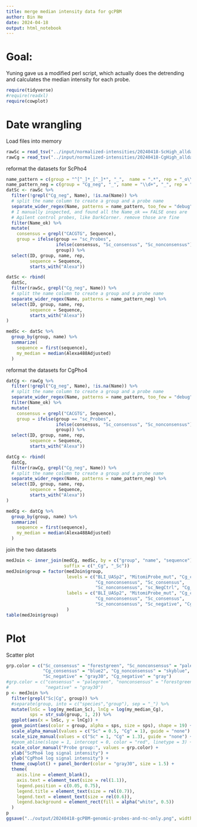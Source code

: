 ```yaml
---
title: merge median intensity data for gcPBM
author: Bin He
date: 2024-04-18
output: html_notebook
---
```


# Goal:
Yuning gave us a modified perl script, which actually does the detrending and calculates the median intensity for each probe.

```r
require(tidyverse)
#require(readxl)
require(cowplot)
```

# Date wrangling
Load files into memory
```r
rawSc = read_tsv("../input/normalized-intensities/20240418-ScHigh_alldata_ctrl_M_removed.txt.gz")
rawCg = read_tsv("../input/normalized-intensities/20240418-CgHigh_alldata_ctrl_M_removed.txt.gz")
```

reformat the datasets for ScPho4
```r
name_pattern = c(group = "^[^_]*_[^_]*", "_",  name = ".*", rep = "_o\\d_r\\d$")
name_pattern_neg = c(group = "Cg_neg", "_", name = "\\d+", "_", rep = "\\d$")
datSc <- rawSc %>% 
  filter(!grepl("Cg_neg", Name), !is.na(Name)) %>% 
  # split the name column to create a group and a probe name
  separate_wider_regex(Name, patterns = name_pattern, too_few = "debug") %>% 
  # I manually inspected, and found all the Name_ok == FALSE ones are 
  # Agilent control probes, like DarkCorner. remove those are fine
  filter(Name_ok) %>% 
  mutate(
    consensus = grepl("CACGTG", Sequence),
    group = ifelse(group == "sc_Probes",
                   ifelse(consensus, "Sc_consensus", "Sc_nonconsensus"),
                   group)) %>% 
  select(ID, group, name, rep,
         sequence = Sequence,
         starts_with("Alexa"))

datSc <- rbind(
  datSc,
  filter(rawSc, grepl("Cg_neg", Name)) %>% 
  # split the name column to create a group and a probe name
  separate_wider_regex(Name, patterns = name_pattern_neg) %>% 
  select(ID, group, name, rep,
         sequence = Sequence,
         starts_with("Alexa"))
)

medSc <- datSc %>% 
  group_by(group, name) %>% 
  summarize(
    sequence = first(sequence),
    my_median = median(Alexa488Adjusted)
  )
```

reformat the datasets for CgPho4
```r
datCg <- rawCg %>% 
  filter(!grepl("Cg_neg", Name), !is.na(Name)) %>% 
  # split the name column to create a group and a probe name
  separate_wider_regex(Name, patterns = name_pattern, too_few = "debug") %>% 
  filter(Name_ok) %>% 
  mutate(
    consensus = grepl("CACGTG", Sequence),
    group = ifelse(group == "sc_Probes",
                   ifelse(consensus, "Sc_consensus", "Sc_nonconsensus"),
                   group)) %>% 
  select(ID, group, name, rep,
         sequence = Sequence,
         starts_with("Alexa"))

datCg <- rbind(
  datCg,
  filter(rawCg, grepl("Cg_neg", Name)) %>% 
  # split the name column to create a group and a probe name
  separate_wider_regex(Name, patterns = name_pattern_neg) %>% 
  select(ID, group, name, rep,
         sequence = Sequence,
         starts_with("Alexa"))
)

medCg <- datCg %>% 
  group_by(group, name) %>% 
  summarize(
    sequence = first(sequence),
    my_median = median(Alexa488Adjusted)
  )
```

join the two datasets
```r
medJoin <- inner_join(medCg, medSc, by = c("group", "name", "sequence"), 
                      suffix = c("_Cg", "_Sc"))
medJoin$group = factor(medJoin$group,
                       levels = c("BLI_UASp2", "MitomiProbe_mut", "Cg_consensus",
                                  "Cg_nonconsensus", "Sc_consensus",
                                  "Sc_nonconsensus", "sc_NegCtrl", "Cg_neg"),
                       labels = c("BLI_UASp2", "MitomiProbe_mut", "Cg_consensus",
                                  "Cg_nonconsensus", "Sc_consensus", 
                                  "Sc_nonconsensus", "Sc_negative", "Cg_negative")
                       )
table(medJoin$group)
```

# Plot
Scatter plot
```r
grp.color = c("Sc_consensus" = "forestgreen", "Sc_nonconsensus" = "palegreen",
              "Cg_consensus" = "blue2", "Cg_nonconsensus" = "skyblue",
              "Sc_negative" = "gray30", "Cg_negative" = "gray")
#grp.color = c("consensus" = "palegreen", "nonconsensus" = "forestgreen",
#              "negative" = "gray30")
p <- medJoin %>% 
  filter(grepl("Sc|Cg", group)) %>%
  #separate(group, into = c("species","group"), sep = "_") %>% 
  mutate(lnSc = log(my_median_Sc), lnCg = log(my_median_Cg),
         sps = str_sub(group, 1, 2)) %>% 
  ggplot(aes(x = lnSc, y = lnCg)) +
  geom_point(aes(color = group, alpha = sps, size = sps), shape = 19) +
  scale_alpha_manual(values = c("Sc" = 0.5, "Cg" = 1), guide = "none") +
  scale_size_manual(values = c("Sc" = 1, "Cg" = 1.3), guide = "none") +
  #geom_abline(slope = 1, intercept = 0, color = "red", linetype = 3) +
  scale_color_manual("Probe group:", values = grp.color) +
  xlab("ScPho4 log signal intensity") +
  ylab("CgPho4 log signal intensity") +
  theme_cowplot() + panel_border(color = "gray30", size = 1.5) +
  theme(
    axis.line = element_blank(),
    axis.text = element_text(size = rel(1.1)),
    legend.position = c(0.05, 0.75),
    legend.title = element_text(size = rel(0.7)),
    legend.text = element_text(size = rel(0.6)),
    legend.background = element_rect(fill = alpha("white", 0.5))
  )
p
ggsave("../output/20240418-gcPBM-genomic-probes-and-nc-only.png", width = 4.2, height = 4)
```

